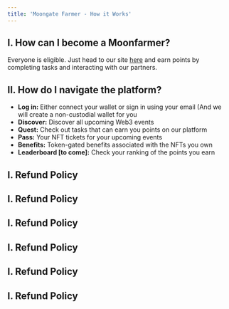 ```yaml
---
title: 'Moongate Farmer - How it Works'
---
```


## I. How can I become a Moonfarmer?
Everyone is eligible. Just head to our site [here](https://app.moongate.id/) and earn points by completing tasks and interacting with our partners. 

## II. How do I navigate the platform?
- **Log in:** Either connect your wallet or sign in using your email (And we will create a non-custodial wallet for you
- **Discover:** Discover all upcoming Web3 events
- **Quest:** Check out tasks that can earn you points on our platform
- **Pass:** Your NFT tickets for your upcoming events
- **Benefits:** Token-gated benefits associated with the NFTs you own
- **Leaderboard [to come]:** Check your ranking of the points you earn

## I. Refund Policy

## I. Refund Policy

## I. Refund Policy

## I. Refund Policy

## I. Refund Policy

## I. Refund Policy